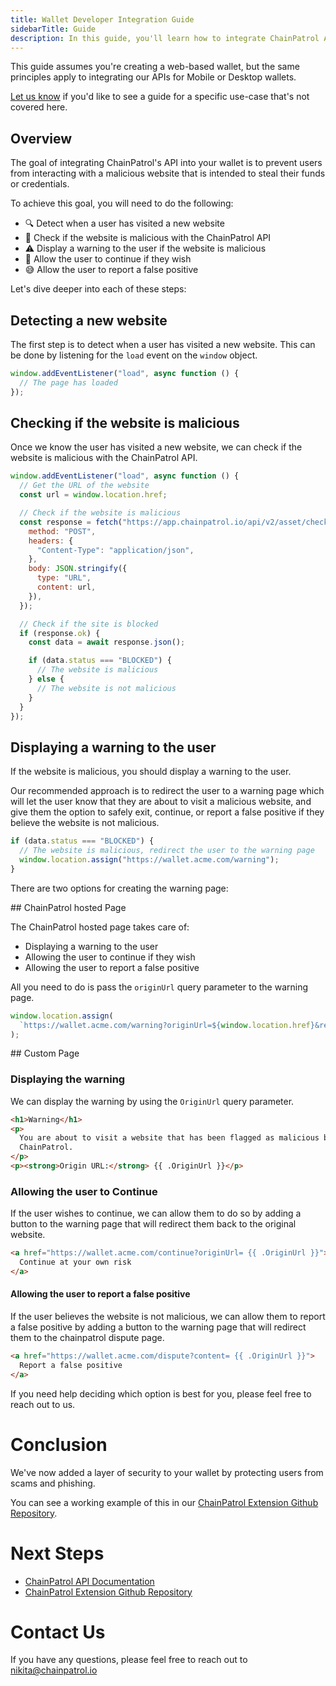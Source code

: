 ```yaml
---
title: Wallet Developer Integration Guide
sidebarTitle: Guide
description: In this guide, you'll learn how to integrate ChainPatrol API into your wallet.
---
```


<Note>

This guide assumes you're creating a web-based wallet, but the same principles apply
to integrating our APIs for Mobile or Desktop wallets.

[Let us know](mailto:nikita@chainpatrol.io) if you'd like to see a guide for a specific
use-case that's not covered here.

</Note>

## Overview

The goal of integrating ChainPatrol's API into your wallet is to prevent users from interacting
with a malicious website that is intended to steal their funds or credentials.

To achieve this goal, you will need to do the following:

- 🔍 Detect when a user has visited a new website
- 🥷 Check if the website is malicious with the ChainPatrol API
- ⚠️ Display a warning to the user if the website is malicious
- 🤞 Allow the user to continue if they wish
- 😅 Allow the user to report a false positive

Let's dive deeper into each of these steps:

## Detecting a new website

The first step is to detect when a user has visited a new website. This can be done by
listening for the `load` event on the `window` object.

```js
window.addEventListener("load", async function () {
  // The page has loaded
});
```

## Checking if the website is malicious

Once we know the user has visited a new website, we can check if the website is malicious
with the ChainPatrol API.

```js
window.addEventListener("load", async function () {
  // Get the URL of the website
  const url = window.location.href;

  // Check if the website is malicious
  const response = fetch("https://app.chainpatrol.io/api/v2/asset/check", {
    method: "POST",
    headers: {
      "Content-Type": "application/json",
    },
    body: JSON.stringify({
      type: "URL",
      content: url,
    }),
  });

  // Check if the site is blocked
  if (response.ok) {
    const data = await response.json();

    if (data.status === "BLOCKED") {
      // The website is malicious
    } else {
      // The website is not malicious
    }
  }
});
```

## Displaying a warning to the user

If the website is malicious, you should display a warning to the user.

Our recommended approach is to redirect the user to a warning page which will let the
user know that they are about to visit a malicious website, and give them the option to
safely exit, continue, or report a false positive if they believe the website is not malicious.

```js
if (data.status === "BLOCKED") {
  // The website is malicious, redirect the user to the warning page
  window.location.assign("https://wallet.acme.com/warning");
}
```

There are two options for creating the warning page:

<AccordionGroup>
  <Accordion title="ChainPatrol's Hosted Page" description="Recommended option" icon="sparkles" iconType="duotone">
## ChainPatrol hosted Page

The ChainPatrol hosted page takes care of:

- Displaying a warning to the user
- Allowing the user to continue if they wish
- Allowing the user to report a false positive

All you need to do is pass the `originUrl` query parameter to the warning page.

```js
window.location.assign(
  `https://wallet.acme.com/warning?originUrl=${window.location.href}&reportUrl=https://wallet.acme.com/report`
);
```

  </Accordion>
  
  <Accordion title="Custom Page" description="Use if you want full control/branding" icon="brackets-curly" iconType="duotone">
## Custom Page

### Displaying the warning

We can display the warning by using the `OriginUrl` query parameter.

```html
<h1>Warning</h1>
<p>
  You are about to visit a website that has been flagged as malicious by
  ChainPatrol.
</p>
<p><strong>Origin URL:</strong> {{ .OriginUrl }}</p>
```

### Allowing the user to Continue

If the user wishes to continue, we can allow them to do so by adding a button to the warning page that will redirect them
back to the original website.

```html
<a href="https://wallet.acme.com/continue?originUrl= {{ .OriginUrl }}">
  Continue at your own risk
</a>
```

#### Allowing the user to report a false positive

If the user believes the website is not malicious, we can allow them to report a false positive
by adding a button to the warning page that will redirect them to the chainpatrol dispute page.

```html
<a href="https://wallet.acme.com/dispute?content= {{ .OriginUrl }}">
  Report a false positive
</a>
```

  </Accordion>
</AccordionGroup>

If you need help deciding which option is best for you, please feel free to reach out to us.

# Conclusion

We've now added a layer of security to your wallet by protecting users from scams and phishing.

You can see a working example of this in our [ChainPatrol Extension Github Repository]().

# Next Steps

- [ChainPatrol API Documentation](/docs/api)
- [ChainPatrol Extension Github Repository]()

# Contact Us

If you have any questions, please feel free to reach out to nikita@chainpatrol.io
